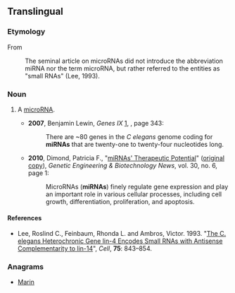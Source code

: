 {{also|mirna}}
==Translingual==

===Etymology===
From {{m|en|microRNA}}
: The seminal article on microRNAs did not introduce the abbreviation miRNA nor the term microRNA, but rather referred to the entities as "small RNAs" (Lee, 1993).

===Noun===
{{mul-noun}}

# {{lb|mul|genetics}} A [[microRNA]].
#* '''2007''', Benjamin Lewin, ''Genes IX'' [http://books.google.com/books?id=BrNpbPkzoxAC], {{ISBN|0763739057}}, page 343:
#*: There are ~80 genes in the ''C elegans'' genome coding for '''miRNAs''' that are twenty-one to twenty-four nucleotides long.
#* '''2010''', Dimond, Patricia F., "[http://www.webcitation.org/5r7L7BfnG miRNAs' Therapeutic Potential]" ([http://www.genengnews.com/gen-articles/mirnas-therapeutic-potential/3216/ original copy]), ''Genetic Engineering & Biotechnology News'', vol. 30, no. 6, page 1:
#*: MicroRNAs ('''miRNAs''') finely regulate gene expression and play an important role in various cellular processes, including cell growth, differentiation, proliferation, and apoptosis.

====References====
* Lee, Roslind C., Feinbaum, Rhonda L. and Ambros, Victor. 1993. "[http://www.ncbi.nlm.nih.gov/pubmed/8252621 The C. elegans Heterochronic Gene lin-4 Encodes Small RNAs with Antisense Complementarity to lin-14]", ''Cell'', '''75''': 843&ndash;854.

===Anagrams===
* [[Marin#English|Marin]]

{{wikipedia|MicroRNA}}